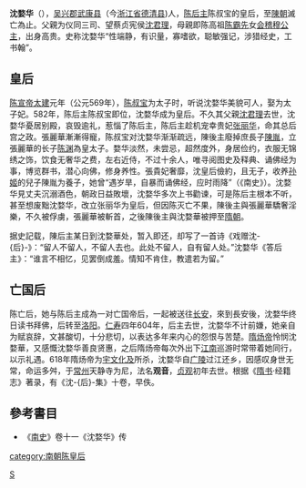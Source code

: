 {{東亞女性歷史人物
|名稱 =沈婺華
|身份 =
|國家 =
|時代 =
|屆數 =
|前任 = 
|繼任 = 
|圖片名稱 =
|圖片大小 =
|圖片說明 =
|姓=
|穆坤= <!--清代八旗满洲人物专用-->
|名=
|姓名=
|字=
|最高職務 =
|封爵 =
|封號 =太子妃→皇后
|位號=
|位階=
|品階=
|御稱號 =<!--日本皇族之稱號-->
|宮號1 =<!--日本皇族之宮號-->
|宮號2 =<!--朝鮮王族之宮號-->
|封地 =
|湯沐邑 =
|神號 =
|尊號 =
|族裔 = 
|信仰 = <!--指的是宗教信仰-->
|旗籍 =<!--清朝旗人專用-->
|氏族 =
|府邸 =
|世系 = 
|初名 =
|乳名 =<!--日本、朝鮮、琉球以外人物用-->
|幼名 =<!--日本人用-->
|兒名 =<!--朝鮮人用-->
|童名 =<!--琉球人用-->
|小字=
|號=
|法號=
|院號=
|其他名號=
|出生日期=
|出生地點=
|婚年=
|逝世日期=
|逝世地點=
|諡號=
|墓葬=
|祠廟=
|父親=望蔡貞憲侯[[沈君理|沈君理]]
|嫡母=
|母親=[[會稽穆公主|會稽穆公主]]
|夫=[[陈后主|陈后主]]陳叔寶
|婚姻名份=
|夫之父=
|夫之母=
|夫之嫡母=
|夫之元配=
|夫之正室=
|夫之繼室=
|夫之平妻=
|夫之側室=
|兄弟=
|姊妹=
|嫡兄弟=
|嫡姊妹=
|庶兄弟=
|庶姊妹=
|同胞兄弟=
|同胞姊妹=
|異母兄弟=
|異母姊妹=
|異父兄弟=
|異父姊妹=
|繼兄弟=
|繼姊妹=
|子=
|女=
|養子=[[陳胤|陳胤]]
|養女=
|繼子=
|繼女=
|其他親屬 =外祖父：陳高祖[[陳霸先|陳霸先]]
|經歷 = 
|著作 =
|注釋=}}
'''沈婺华'''（{{bd|569前||627后| |}}），[[吴兴郡|吴兴郡]][[武康县|武康县]]（今[[浙江省|浙江省]][[德清县|德清县]])人，[[陈后主|陈后主]]陈叔宝的皇后，至[[陳_(南朝)|陳朝]]滅亡為止。父親为仪同三司、望蔡贞宪侯[[沈君理|沈君理]]，母親即陈高祖[[陈霸先|陈霸先]]女[[会稽穆公主|会稽穆公主]]，出身高贵。史称沈婺华“性端静，有识量，寡嗜欲，聪敏强记，涉猎经史，工书翰”。

== 皇后 ==

[[陈宣帝|陈宣帝]][[太建|太建]]元年（公元569年），[[陈后主|陈叔宝]]为太子时，听说沈婺华美貌可人，娶为太子妃。582年，陈后主陈叔宝即位，沈婺华成为皇后。不久其父親[[沈君理|沈君理]]去世，沈婺华憂居别殿，哀毁逾礼，惹惱了陈后主，陈后主趁机宠幸贵妃[[张丽华|张丽华]]，命其总后宫之政。張麗華漸漸得寵，陈叔宝对沈婺华渐渐疏远，陳後主廢掉庶長子[[陳胤|陳胤]]，立張麗華的长子[[陈渊|陈渊]]為皇太子。婺华淡然，未尝忌，超然度外，身居俭约，衣服无锦绣之饰，饮食无奢华之费，左右近侍，不过十余人，唯寻阅图史及释典、诵佛经为事，博览群书，潜心向佛，修身养性。張貴妃奢靡，沈皇后儉約，且无子，收养[[孙姬|孙姬]]的兒子陳胤为養子，她曾“遇岁旱，自暴而诵佛经，应时雨降”（《南史》）。沈婺华見丈夫沉溺酒色，朝政日益敗壞，沈婺华多次上书勸谏，可是陈后主根本不听，甚至想废黜沈婺华，改立张丽华为皇后，但因陈灭亡不果，陳後主與張麗華驕奢淫樂，不久被俘虜，張麗華被斬首，之後陳後主與沈婺華被押至[[隋朝|隋朝]]。

据史記载，陳后主某日到沈婺華处，暂入即还，却写了一首诗《戏赠沈-{后}-》：“留人不留人，不留人去也。此处不留人，自有留人处。”沈婺华《答后主》：“谁言不相忆，见罢倒成羞。情知不肯住，教遣若为留。”

== 亡国后 ==
陈亡后，她与陈后主成為一对亡国帝后，一起被送往[[长安|长安]]，來到長安後，沈婺华终日读书拜佛，后转至[[洛阳|洛阳]]。[[仁寿_(隋朝)|仁寿]]四年604年，后主去世，沈婺华不计前嫌，她亲自为赋哀辞，文甚酸切，十分悲切，以表达多年来内心的怨恨与苦楚。[[隋炀帝|隋炀帝]]怜悯沈婺華，又感慨沈婺华善良贤惠，之后隋炀帝每次外出下[[江南|江南]]巡游时常带着她同行，以示礼遇。618年隋炀帝为[[宇文化及|宇文化及]]所杀，沈婺华自[[广陵|广陵]]过江还乡，因感叹身世无常，命运多舛，于[[常州|常州]]天静寺为尼，法名'''观音'''，[[贞观|贞观]]初年去世。根据《[[隋书|隋书]]·经籍志》著录，有《沈-{后}-集》十卷，早佚。

==參考書目==
*《[[南史|南史]]》卷十一《沈婺华》传

{{start box}}
{{s-before|[[柳敬言|柳敬言]]}}
{{s-title|[[:category:南朝陈皇后|南朝陈皇后]]|582年—589年}}
{{s-after|[[:category:隋朝皇后|隋朝皇后]][[独孤伽罗|独孤伽罗]]}}
{{end box}}

{{南朝皇后}}

[[category:南朝陈皇后|category:南朝陈皇后]]
[[Category:吴兴沈氏|S]]